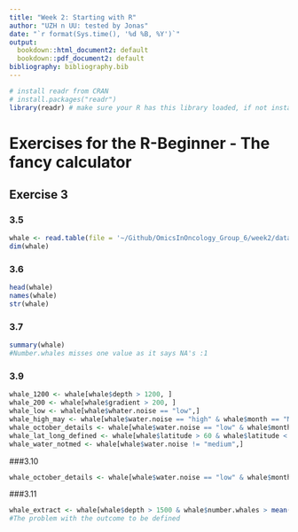 ```yaml
---
title: "Week 2: Starting with R"
author: "UZH n UU: tested by Jonas"
date: "`r format(Sys.time(), '%d %B, %Y')`"
output:
  bookdown::html_document2: default
  bookdown::pdf_document2: default
bibliography: bibliography.bib
---
```


```r
# install readr from CRAN
# install.packages("readr")
library(readr) # make sure your R has this library loaded, if not install it (see line above)
```

# Exercises for the R-Beginner - The fancy calculator

## Exercise 3
### 3.5
```r
whale <- read.table(file = '~/Github/OmicsInOncology_Group_6/week2/data4exercises/mywhaledata.tsv', header = TRUE, stringsAsFactors = FALSE, sep = "\t")
dim(whale)
```

### 3.6
```r
head(whale)
names(whale)
str(whale)
```

### 3.7
```r
summary(whale)
#Number.whales misses one value as it says NA's :1
```

### 3.9
```r
whale_1200 <- whale[whale$depth > 1200, ]
whale_200 <- whale[whale$gradient > 200, ]
whale_low <- whale[whale$whater.noise == "low",]
whale_high_may <- whale[whale$water.noise == "high" & whale$month == "May",]
whale_october_details <- whale[whale$water.noise == "low" & whale$month == "October" & whale$gradient > 132,]
whale_lat_long_defined <- whale[whale$latitude > 60 & whale$latitude < 61 & whale$longitude> -6 & whale$longitude < -4,]
whale_water_notmed <- whale[whale$water.noise != "medium",]
```

###3.10
```r
whale_october_details <- whale[whale$water.noise == "low" & whale$month == "October" & whale$gradient > median(whale$gradient),]
```

###3.11
```r
whale_extract <- whale[whale$depth > 1500 & whale$number.whales > mean(whale$number.whales),]
#The problem with the outcome to be defined
```








